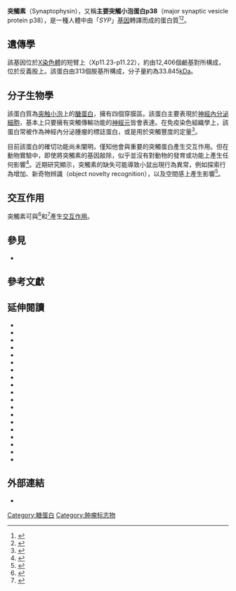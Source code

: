{{Infobox_gene}}
'''突觸素'''（Synaptophysin），又稱'''主要突觸小泡蛋白p38'''（major synaptic vesicle protein p38），是一種人體中由「''SYP''」[[基因|基因]]轉譯而成的蛋白質<ref name="entrez">{{cite web | title = Entrez Gene: SYP synaptophysin| url = https://www.ncbi.nlm.nih.gov/sites/entrez?Db=gene&Cmd=ShowDetailView&TermToSearch=6855}}</ref><ref name="pmid3120152">{{cite journal | vauthors = Südhof TC, Lottspeich F, Greengard P, Mehl E, Jahn R | title = The cDNA and derived amino acid sequences for rat and human synaptophysin | journal = Nucleic Acids Res. | volume = 15 | issue = 22 | pages = 9607 | date = November 1987 | pmid = 3120152 | pmc = 306499 | doi = 10.1093/nar/15.22.9607 }}</ref>。

== 遺傳學 ==
該基因位於[[X染色體|X染色體]]的短臂上（Xp11.23-p11.22），約由12,406個鹼基對所構成，位於反義股上。該蛋白由313個胺基所構成，分子量約為33.845[[原子质量单位|kDa]]。

== 分子生物學 ==
該蛋白質為[[突触小泡|突触小泡]]上的[[醣蛋白|醣蛋白]]，擁有四個穿膜區。該蛋白主要表現於[[內分泌系統|神經內分泌細胞]]，基本上只要擁有突觸傳輸功能的[[神經元|神經元]]皆會表達。在免疫染色組織學上，該蛋白常被作為神經內分泌腫瘤的標誌蛋白，或是用於突觸豐度的定量<ref name="pmid9023727">{{cite journal | vauthors = Calhoun ME, {{tsl|en|Mathias Jucker (neuroscientist) || Jucker M}}, Martin LJ, Thinakaran G, Price DL, Mouton PR | title = Comparative evaluation of synaptophysin-based methods for quantification of synapses | journal = J. Neurocytol. | volume = 25 | issue = 12 | pages = 821–8 | date = December 1996 | pmid = 9023727 | doi = 10.1007/BF02284844 }}</ref>。

目前該蛋白的確切功能尚未闡明，僅知他會與重要的突觸蛋白{{tsl|en|synaptobrevin|synaptobrevin}}產生交互作用。但在動物實驗中，即使將突觸素的基因敲除，似乎並沒有對動物的發育或功能上產生任何影響<ref name="pmid8643476">{{cite journal | vauthors = McMahon HT, Bolshakov VY, Janz R, Hammer RE, Siegelbaum SA, Südhof TC | title = Synaptophysin, a major synaptic vesicle protein, is not essential for neurotransmitter release | journal = Proc. Natl. Acad. Sci. U.S.A. | volume = 93 | issue = 10 | pages = 4760–4 | date = May 1996 | pmid = 8643476 | pmc = 39352 | doi = 10.1073/pnas.93.10.4760 | bibcode = 1996PNAS...93.4760M }}</ref>。近期研究顯示，突觸素的缺失可能導致小鼠出現行為異常，例如探索行為增加、新奇物辨識（object novelty recognition），以及空間感上產生影響<ref name="pmid19393300">{{cite journal | vauthors = Schmitt U, Tanimoto N, Seeliger M, Schaeffel F, Leube RE | title = Detection of behavioral alterations and learning deficits in mice lacking synaptophysin | journal = Neuroscience | volume = 162 | issue = 2 | pages = 234–43 | date = August 2009 | pmid = 19393300 | doi = 10.1016/j.neuroscience.2009.04.046 | citeseerx = 10.1.1.320.5309 }}</ref>。

== 交互作用 ==

突觸素可與{{tsl|en|AP1G1||AP1G1}}<ref name="pmid12498786">{{cite journal | vauthors = Horikawa HP, Kneussel M, El Far O, Betz H | title = Interaction of synaptophysin with the AP-1 adaptor protein gamma-adaptin | journal = Mol. Cell. Neurosci. | volume = 21 | issue = 3 | pages = 454–62 | date = November 2002 | pmid = 12498786 | doi = 10.1006/mcne.2002.1191 }}</ref>和{{tsl|en|SIAH2||SIAH2}}<ref name="pmid11786535">{{cite journal | vauthors = Wheeler TC, Chin LS, Li Y, Roudabush FL, Li L | title = Regulation of synaptophysin degradation by mammalian homologues of seven in absentia | journal = J. Biol. Chem. | volume = 277 | issue = 12 | pages = 10273–82 | date = March 2002 | pmid = 11786535 | doi = 10.1074/jbc.M107857200 | doi-access = free }}</ref>產生[[蛋白質交互作用|交互作用]]。

== 參見 ==
* {{tsl|en|List of human genes|人類基因列表}}

== 參考文獻 ==
{{reflist|2}}

== 延伸閱讀 ==
{{refbegin | 2}}
* {{cite journal | vauthors = Kalina M, Lukinius A, Grimelius L, Höög A, Falkmer S | title = Ultrastructural localization of synaptophysin to the secretory granules of normal glucagon and insulin cells in human islets of Langerhans | journal = Ultrastructural Pathology | volume = 15 | issue = 3 | pages = 215–9 | year = 1991 | pmid = 1908157 | doi = 10.3109/01913129109021883 }}
* {{cite journal | vauthors = Ozçelik T, Lafreniere RG, Archer BT, Johnston PA, Willard HF, Francke U, Südhof TC | title = Synaptophysin: structure of the human gene and assignment to the X chromosome in man and mouse | url = https://archive.org/details/sim_american-journal-of-human-genetics_1990-09_47_3/page/551 | journal = Am. J. Hum. Genet. | volume = 47 | issue = 3 | pages = 551–61 | year = 1990 | pmid = 1975480 | pmc = 1683862 }}
* {{cite journal | vauthors = Goto S, Hirano A, Pearson J | title = Calcineurin and synaptophysin in the human spinal cord of normal individuals and patients with familial dysautonomia | url = https://archive.org/details/sim_acta-neuropathologica_1990-04_79_6/page/647 | journal = Acta Neuropathol. | volume = 79 | issue = 6 | pages = 647–52 | year = 1990 | pmid = 2163183 | doi = 10.1007/BF00294243 }}
* {{cite journal | vauthors = de Koning JP, Schelen AM, Dong F, van Buitenen C, Burgering BM, Bos JL, Löwenberg B, Touw IP | title = Specific involvement of tyrosine 764 of human granulocyte colony-stimulating factor receptor in signal transduction mediated by p145/Shc/GRB2 or p90/GRB2 complexes | journal = Blood | volume = 87 | issue = 1 | pages = 132–40 | year = 1996 | pmid = 8547634 | doi =  10.1182/blood.V87.1.132.132| doi-access = free }}
* {{cite journal | vauthors = Zhang PJ, Rosenblum MK | title = Synaptophysin expression in the human spinal cord. Diagnostic implications of an immunohistochemical study | journal = Am. J. Surg. Pathol. | volume = 20 | issue = 3 | pages = 273–6 | year = 1997 | pmid = 8772779 | doi = 10.1097/00000478-199603000-00002 }}
* {{cite journal | vauthors = Bouwens L, Lu WG, De Krijger R | title = Proliferation and differentiation in the human fetal endocrine pancreas | url = https://archive.org/details/sim_diabetologia_1997-04_40_4/page/398 | journal = Diabetologia | volume = 40 | issue = 4 | pages = 398–404 | year = 1997 | pmid = 9112016 | doi = 10.1007/s001250050693 | doi-access = free }}
* {{cite journal | vauthors = Fisher SE, Ciccodicola A, Tanaka K, Curci A, Desicato S, D'urso M, Craig IW | title = Sequence-based exon prediction around the synaptophysin locus reveals a gene-rich area containing novel genes in human proximal Xp | journal = Genomics | volume = 45 | issue = 2 | pages = 340–7 | year = 1998 | pmid = 9344658 | doi = 10.1006/geno.1997.4941 | hdl = 11858/00-001M-0000-0012-CBE6-7 | hdl-access = free }}
* {{cite journal | vauthors = Maggiano N, Lauriola L, Serra FG, Ricci R, Capelli A, Ranelletti FO | title = Detection of synaptophysin-producing cells in human thymus by immunohistochemistry and nonradioactive in situ hybridization | journal = J. Histochem. Cytochem. | volume = 47 | issue = 2 | pages = 237–43 | year = 1999 | pmid = 9889259 | doi = 10.1177/002215549904700212 | doi-access = free }}
* {{cite journal | vauthors = Portela-Gomes GM, Stridsberg M, Johansson H, Grimelius L | title = Co-localization of synaptophysin with different neuroendocrine hormones in the human gastrointestinal tract | journal = Histochem. Cell Biol. | volume = 111 | issue = 1 | pages = 49–54 | year = 1999 | pmid = 9930883 | doi = 10.1007/s004180050332 }}
* {{cite journal | vauthors = Davidsson P, Gottfries J, Bogdanovic N, Ekman R, Karlsson I, Gottfries CG, Blennow K | title = The synaptic-vesicle-specific proteins rab3a and synaptophysin are reduced in thalamus and related cortical brain regions in schizophrenic brains | journal = {{tsl|en|Schizophrenia Research||Schizophrenia Research}} | volume = 40 | issue = 1 | pages = 23–9 | year = 1999 | pmid = 10541003 | doi = 10.1016/S0920-9964(99)00037-7 }}
* {{cite journal | vauthors = Cassiman D, van Pelt J, De Vos R, Van Lommel F, Desmet V, Yap SH, Roskams T | title = Synaptophysin: A Novel Marker for Human and Rat Hepatic Stellate Cells | url = https://archive.org/details/sim_american-journal-of-pathology_1999-12_155_6/page/1831 | journal = Am. J. Pathol. | volume = 155 | issue = 6 | pages = 1831–9 | year = 1999 | pmid = 10595912 | pmc = 1866940 | doi = 10.1016/S0002-9440(10)65501-0 }}
* {{cite journal | vauthors = Thiele C, Hannah MJ, Fahrenholz F, Huttner WB | title = Cholesterol binds to synaptophysin and is required for biogenesis of synaptic vesicles | journal = Nat. Cell Biol. | volume = 2 | issue = 1 | pages = 42–9 | year = 2000 | pmid = 10620806 | doi = 10.1038/71366 }}
* {{cite journal | vauthors = Nag TC, Wadhwa S | title = Differential expression of syntaxin-1 and synaptophysin in the developing and adult human retina | journal = J. Biosci. | volume = 26 | issue = 2 | pages = 179–91 | year = 2001 | pmid = 11426054 | doi = 10.1007/BF02703642 }}
* {{cite journal | vauthors = Bhangu PS, Genever PG, Spencer GJ, Grewal TS, Skerry TM | title = Evidence for targeted vesicular glutamate exocytosis in osteoblasts | journal = Bone | volume = 29 | issue = 1 | pages = 16–23 | year = 2001 | pmid = 11472886 | doi = 10.1016/S8756-3282(01)00482-3 }}
* {{cite journal | vauthors = Roudenok V, Kühnel W | title = The development of synaptophysin immunoreactivity in the human sympathetic ganglia | journal = Ann. Anat. | volume = 183 | issue = 4 | pages = 345–51 | year = 2001 | pmid = 11508360 | doi = 10.1016/S0940-9602(01)80177-1 }}
* {{cite journal | vauthors = Wheeler TC, Chin LS, Li Y, Roudabush FL, Li L | title = Regulation of synaptophysin degradation by mammalian homologues of seven in absentia | journal = J. Biol. Chem. | volume = 277 | issue = 12 | pages = 10273–82 | year = 2002 | pmid = 11786535 | doi = 10.1074/jbc.M107857200 | doi-access = free }}
* {{cite journal | vauthors = Ulfig N, Chan WY | title = Expression of a kinase anchoring protein 79 and synaptophysin in the developing human red nucleus | journal = Neurosignals | volume = 11 | issue = 2 | pages = 95–102 | year = 2003 | pmid = 12077483 | doi = 10.1159/000058546 }}
* {{cite journal | vauthors = Yao I, Iida J, Nishimura W, Hata Y | title = Synaptic and nuclear localization of brain-enriched guanylate kinase-associated protein | journal = J. Neurosci. | volume = 22 | issue = 13 | pages = 5354–64 | year = 2002 | pmid = 12097487 | doi = 10.1523/JNEUROSCI.22-13-05354.2002 | pmc = 6758191 }}
* {{cite journal | vauthors = Wistow G, Bernstein SL, Wyatt MK, Ray S, Behal A, Touchman JW, Bouffard G, Smith D, Peterson K | title = Expressed sequence tag analysis of human retina for the NEIBank Project: retbindin, an abundant, novel retinal cDNA and alternative splicing of other retina-preferred gene transcripts | journal = Mol. Vis. | volume = 8 | pages = 196–204 | year = 2002 | pmid = 12107411 }}
{{refend}}

== 外部連結 ==
* {{MeshName|Synaptophysin}}

{{Tumor markers}}
{{Nerve tissue protein}}

[[Category:糖蛋白|Category:糖蛋白]]
[[Category:肿瘤标志物|Category:肿瘤标志物]]